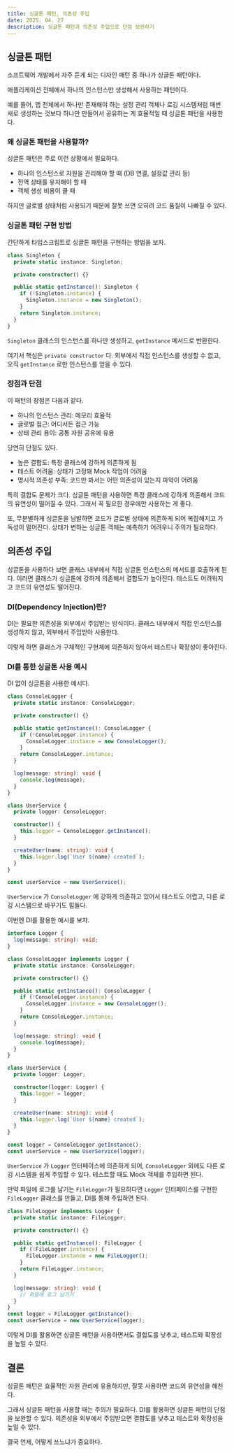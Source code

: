```yaml
---
title: 싱글톤 패턴, 의존성 주입
date: 2025. 04. 27
description: 싱글톤 패턴과 의존성 주입으로 단점 보완하기
---
```


## 싱글톤 패턴

소프트웨어 개발에서 자주 듣게 되는 디자인 패턴 중 하나가 싱글톤 패턴이다.

애플리케이션 전체에서 하나의 인스턴스만 생성해서 사용하는 패턴이다.

예를 들어, 앱 전체에서 하나만 존재해야 하는 설정 관리 객체나 로깅 시스템처럼 매번 새로 생성하는 것보다 하나만 만들어서 공유하는 게 효율적일 때 싱글톤 패턴을 사용한다.

### 왜 싱글톤 패턴을 사용할까?

싱글톤 패턴은 주로 이런 상황에서 필요하다.

- 하나의 인스턴스로 자원을 관리해야 할 때 (DB 연결, 설정값 관리 등)
- 전역 상태를 유지해야 할 때
- 객체 생성 비용이 클 때

하지만 글로벌 상태처럼 사용되기 때문에 잘못 쓰면 오히려 코드 품질이 나빠질 수 있다.

### 싱글톤 패턴 구현 방법

간단하게 타입스크립트로 싱글톤 패턴을 구현하는 방법을 보자.

```typescript
class Singleton {
  private static instance: Singleton;

  private constructor() {}

  public static getInstance(): Singleton {
    if (!Singleton.instance) {
      Singleton.instance = new Singleton();
    }
    return Singleton.instance;
  }
}
```

`Singleton` 클래스의 인스턴스를 하나만 생성하고, `getInstance` 메서드로 반환한다.

여기서 핵심은 `private constructor` 다. 외부에서 직접 인스턴스를 생성할 수 없고, 오직 `getInstance` 로만 인스턴스를 얻을 수 있다.

### 장점과 단점

이 패턴의 장점은 다음과 같다.

- 하나의 인스턴스 관리: 메모리 효율적
- 글로벌 접근: 어디서든 접근 가능
- 상태 관리 용이: 공통 자원 공유에 유용

당연히 단점도 있다.

- 높은 결합도: 특정 클래스에 강하게 의존하게 됨
- 테스트 어려움: 상태가 고정돼 Mock 작업이 어려움
- 명시적 의존성 부족: 코드만 봐서는 어떤 의존성이 있는지 파악이 어려움

특히 결합도 문제가 크다. 싱글톤 패턴을 사용하면 특정 클래스에 강하게 의존해서 코드의 유연성이 떨어질 수 있다. 그래서 꼭 필요한 경우에만 사용하는 게 좋다.

또, 무분별하게 싱글톤을 남발하면 코드가 글로벌 상태에 의존하게 되어 복잡해지고 가독성이 떨어진다. 상태가 변하는 싱글톤 객체는 예측하기 어려우니 주의가 필요하다.

## 의존성 주입

싱글톤을 사용하다 보면 클래스 내부에서 직접 싱글톤 인스턴스의 메서드를 호출하게 된다. 이러면 클래스가 싱글톤에 강하게 의존해서 결합도가 높아진다. 테스트도 어려워지고 코드의 유연성도 떨어진다.

### DI(Dependency Injection)란?

DI는 필요한 의존성을 외부에서 주입받는 방식이다. 클래스 내부에서 직접 인스턴스를 생성하지 않고, 외부에서 주입받아 사용한다.

이렇게 하면 클래스가 구체적인 구현체에 의존하지 않아서 테스트나 확장성이 좋아진다.

### DI를 통한 싱글톤 사용 예시

DI 없이 싱글톤을 사용한 예시다.

```typescript
class ConsoleLogger {
  private static instance: ConsoleLogger;

  private constructor() {}

  public static getInstance(): ConsoleLogger {
    if (!ConsoleLogger.instance) {
      ConsoleLogger.instance = new ConsoleLogger();
    }
    return ConsoleLogger.instance;
  }

  log(message: string): void {
    console.log(message);
  }
}

class UserService {
  private logger: ConsoleLogger;

  constructor() {
    this.logger = ConsoleLogger.getInstance();
  }

  createUser(name: string): void {
    this.logger.log(`User ${name} created`);
  }
}

const userService = new UserService();
```

`UserService` 가 `ConsoleLogger` 에 강하게 의존하고 있어서 테스트도 어렵고, 다른 로깅 시스템으로 바꾸기도 힘들다.

이번엔 DI를 활용한 예시를 보자.

```typescript
interface Logger {
  log(message: string): void;
}

class ConsoleLogger implements Logger {
  private static instance: ConsoleLogger;

  private constructor() {}

  public static getInstance(): ConsoleLogger {
    if (!ConsoleLogger.instance) {
      ConsoleLogger.instance = new ConsoleLogger();
    }
    return ConsoleLogger.instance;
  }

  log(message: string): void {
    console.log(message);
  }
}
```

```typescript
class UserService {
  private logger: Logger;

  constructor(logger: Logger) {
    this.logger = logger;
  }

  createUser(name: string): void {
    this.logger.log(`User ${name} created`);
  }
}

const logger = ConsoleLogger.getInstance();
const userService = new UserService(logger);
```

`UserService` 가 `Logger` 인터페이스에 의존하게 되어, `ConsoleLogger` 외에도 다른 로깅 시스템을 쉽게 주입할 수 있다. 테스트할 때도 Mock 객체를 주입하면 된다.

만약 파일에 로그를 남기는 `FileLogger`가 필요하다면 `Logger` 인터페이스를 구현한 `FileLogger` 클래스를 만들고, DI를 통해 주입하면 된다.

```typescript
class FileLogger implements Logger {
  private static instance: FileLogger;

  private constructor() {}

  public static getInstance(): FileLogger {
    if (!FileLogger.instance) {
      FileLogger.instance = new FileLogger();
    }
    return FileLogger.instance;
  }

  log(message: string): void {
    // 파일에 로그 남기기
  }
}
const logger = FileLogger.getInstance();
const userService = new UserService(logger);
```

이렇게 DI를 활용하면 싱글톤 패턴을 사용하면서도 결합도를 낮추고, 테스트와 확장성을 높일 수 있다.

## 결론

싱글톤 패턴은 효율적인 자원 관리에 유용하지만, 잘못 사용하면 코드의 유연성을 해친다.

그래서 싱글톤 패턴을 사용할 때는 주의가 필요하다. DI를 활용하면 싱글톤 패턴의 단점을 보완할 수 있다. 의존성을 외부에서 주입받으면 결합도를 낮추고 테스트와 확장성을 높일 수 있다.

결국 언제, 어떻게 쓰느냐가 중요하다.
